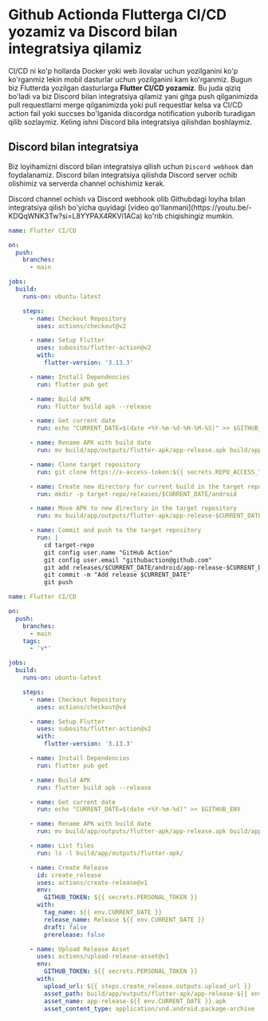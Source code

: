 
# Github Actionda Flutterga CI/CD yozamiz va Discord bilan integratsiya qilamiz

CI/CD ni ko'p hollarda Docker yoki web ilovalar uchun yozilganini ko'p ko'rganmiz lekin mobil dasturlar uchun yozilganini kam ko'rganmiz. Bugun biz Flutterda yozilgan dasturlarga **Flutter CI/CD yozamiz**. Bu juda qiziq bo'ladi va biz Discord bilan integratsiya qilamiz yani gitga push qilganimizda pull requestlarni merge qilganimizda yoki pull requestlar kelsa va CI/CD action fail yoki succses bo'lganida discordga notification yuborib turadigan qilib sozlaymiz. Keling ishni Discord bila integratsiya qilishdan boshlaymiz.

## Discord bilan integratsiya

Biz loyihamizni discord bilan integratsiya qilish uchun `Discord webhook` dan foydalanamiz. Discord bilan integratsiya qilishda Discord server ochib olishimiz va serverda channel ochishimiz kerak. 

<Callout type="info" emoji="">
Discord channel ochish va Discord webhook olib Githubdagi loyiha bilan integratsiya qilish bo'yicha quyidagi [video qo'llanmani](https://youtu.be/-KDQqWNK3Tw?si=L8YYPAX4RKVi1ACa) ko'rib chiqishingiz mumkin.
</Callout>


```yaml filename=".github/worklows/android.yml"
name: Flutter CI/CD

on:
  push:
    branches:
      - main

jobs:
  build:
    runs-on: ubuntu-latest

    steps:
      - name: Checkout Repository
        uses: actions/checkout@v2

      - name: Setup Flutter
        uses: subosito/flutter-action@v2
        with:
          flutter-version: '3.13.3' 

      - name: Install Dependencies
        run: flutter pub get

      - name: Build APK
        run: flutter build apk --release

      - name: Get current date
        run: echo "CURRENT_DATE=$(date +%Y-%m-%d-%H-%M-%S)" >> $GITHUB_ENV

      - name: Rename APK with build date
        run: mv build/app/outputs/flutter-apk/app-release.apk build/app/outputs/flutter-apk/app-release-$CURRENT_DATE.apk

      - name: Clone target repository
        run: git clone https://x-access-token:${{ secrets.REPO_ACCESS_TOKEN }}@github.com/ismoilovdevml/release target-repo

      - name: Create new directory for current build in the target repository
        run: mkdir -p target-repo/releases/$CURRENT_DATE/android

      - name: Move APK to new directory in the target repository
        run: mv build/app/outputs/flutter-apk/app-release-$CURRENT_DATE.apk target-repo/releases/$CURRENT_DATE/android/

      - name: Commit and push to the target repository
        run: |
          cd target-repo
          git config user.name "GitHub Action"
          git config user.email "githubaction@github.com"
          git add releases/$CURRENT_DATE/android/app-release-$CURRENT_DATE.apk
          git commit -m "Add release $CURRENT_DATE"
          git push
```

```yaml filename=".github/worklows/github-release.yml"
name: Flutter CI/CD

on:
  push:
    branches:
      - main
    tags:
      - 'v*'

jobs:
  build:
    runs-on: ubuntu-latest

    steps:
      - name: Checkout Repository
        uses: actions/checkout@v4

      - name: Setup Flutter
        uses: subosito/flutter-action@v2
        with:
          flutter-version: '3.13.3' 

      - name: Install Dependencies
        run: flutter pub get

      - name: Build APK
        run: flutter build apk --release

      - name: Get current date
        run: echo "CURRENT_DATE=$(date +%Y-%m-%d)" >> $GITHUB_ENV

      - name: Rename APK with build date
        run: mv build/app/outputs/flutter-apk/app-release.apk build/app/outputs/flutter-apk/app-release-$CURRENT_DATE.apk

      - name: List files
        run: ls -l build/app/outputs/flutter-apk/

      - name: Create Release
        id: create_release
        uses: actions/create-release@v1
        env:
          GITHUB_TOKEN: ${{ secrets.PERSONAL_TOKEN }}
        with:
          tag_name: ${{ env.CURRENT_DATE }}
          release_name: Release ${{ env.CURRENT_DATE }}
          draft: false
          prerelease: false

      - name: Upload Release Asset
        uses: actions/upload-release-asset@v1
        env:
          GITHUB_TOKEN: ${{ secrets.PERSONAL_TOKEN }}
        with:
          upload_url: ${{ steps.create_release.outputs.upload_url }}
          asset_path: build/app/outputs/flutter-apk/app-release-${{ env.CURRENT_DATE }}.apk
          asset_name: app-release-${{ env.CURRENT_DATE }}.apk
          asset_content_type: application/vnd.android.package-archive
```